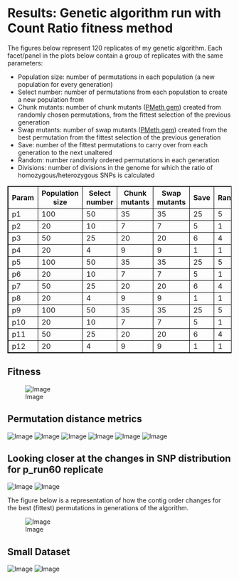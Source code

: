 Results: Genetic algorithm run with Count Ratio fitness method
========================================================

The figures below represent 120 replicates of my genetic algorithm.
Each facet/panel in the plots below contain a group of replicates with the same parameters:

- Population size: number of permutations in each population (a new population for every generation)
- Select number: number of permutations from each population to create a new population from
- Chunk mutants: number of chunk mutants ([PMeth gem](https://github.com/edwardchalstrey1/pmeth)) created from randomly chosen permutations, from the fittest selection of the previous generation
- Swap mutants: number of swap mutants ([PMeth gem](https://github.com/edwardchalstrey1/pmeth)) created from the best permutation from the fittest selection of the previous generation
- Save: number of the fittest permutations to carry over from each generation to the next unaltered
- Random: number randomly ordered permutations in each generation
- Divisions: number of divisions in the genome for which the ratio of homozygous/heterozygous SNPs is calculated

<style>
table,th,td
{
border:1px solid black;
}
</style>

<table>

  <tr><th>Param</th><th>Population size</th><th>Select number</th><th>Chunk mutants</th><th>Swap mutants</th><th>Save</th><th>Random</th><th>Divisions (1000s)</th></tr>
  
  <tr> <td>p1</td> <td>100</td> <td>50</td> <td>35</td> <td>35</td> <td>25</td> <td>5</td> <td>1</td> </tr>
  <tr> <td>p2</td> <td>20</td> <td>10</td> <td>7</td> <td>7</td> <td>5</td> <td>1</td> <td>1</td> </tr>
  <tr> <td>p3</td> <td>50</td> <td>25</td> <td>20</td> <td>20</td> <td>6</td> <td>4</td> <td>1</td> </tr>
  <tr> <td>p4</td> <td>20</td> <td>4</td> <td>9</td> <td>9</td> <td>1</td> <td>1</td> <td>1</td> </tr>
  
  <tr> <td>p5</td> <td>100</td> <td>50</td> <td>35</td> <td>35</td> <td>25</td> <td>5</td> <td>10</td> </tr>
  <tr> <td>p6</td> <td>20</td> <td>10</td> <td>7</td> <td>7</td> <td>5</td> <td>1</td> <td>10</td> </tr>
  <tr> <td>p7</td> <td>50</td> <td>25</td> <td>20</td> <td>20</td> <td>6</td> <td>4</td> <td>10</td> </tr>
  <tr> <td>p8</td> <td>20</td> <td>4</td> <td>9</td> <td>9</td> <td>1</td> <td>1</td> <td>10</td> </tr>
  
  <tr> <td>p9</td> <td>100</td> <td>50</td> <td>35</td> <td>35</td> <td>25</td> <td>5</td> <td>100</td> </tr>
  <tr> <td>p10</td> <td>20</td> <td>10</td> <td>7</td> <td>7</td> <td>5</td> <td>1</td> <td>100</td> </tr>
  <tr> <td>p11</td> <td>50</td> <td>25</td> <td>20</td> <td>20</td> <td>6</td> <td>4</td> <td>100</td> </tr>
  <tr> <td>p12</td> <td>20</td> <td>4</td> <td>9</td> <td>9</td> <td>1</td> <td>1</td> <td>100</td> </tr>
</table>

Fitness
----
![Image](https://github.com/edwardchalstrey1/fragmented_genome_with_snps/blob/master/arabidopsis_datasets/10K_dataset4/umbrella_plot_fits_total.png?raw=true)

Permutation distance metrics
-----

![Image](https://github.com/edwardchalstrey1/fragmented_genome_with_snps/blob/master/arabidopsis_datasets/10K_dataset4/umbrella_plot_%5B%22dev%22%5D.png?raw=true)
![Image](https://github.com/edwardchalstrey1/fragmented_genome_with_snps/blob/master/arabidopsis_datasets/10K_dataset4/umbrella_plot_%5B%22square%22%5D.png?raw=true)
![Image](https://github.com/edwardchalstrey1/fragmented_genome_with_snps/blob/master/arabidopsis_datasets/10K_dataset4/umbrella_plot_%5B%22ham%22%5D.png?raw=true)
![Image](https://github.com/edwardchalstrey1/fragmented_genome_with_snps/blob/master/arabidopsis_datasets/10K_dataset4/umbrella_plot_%5B%22r_dist%22%5D.png?raw=true)
![Image](https://github.com/edwardchalstrey1/fragmented_genome_with_snps/blob/master/arabidopsis_datasets/10K_dataset4/umbrella_plot_%5B%22lcs%22%5D.png?raw=true)
![Image](https://github.com/edwardchalstrey1/fragmented_genome_with_snps/blob/master/arabidopsis_datasets/10K_dataset4/umbrella_plot_%5B%22kt%22%5D.png?raw=true)

Looking closer at the changes in SNP distribution for p_run60 replicate
------

![Image](https://github.com/edwardchalstrey1/fragmented_genome_with_snps/blob/master/arabidopsis_datasets/10K_dataset4/p_run60/images_hyp.gif?raw=true)
![Image](https://github.com/edwardchalstrey1/fragmented_genome_with_snps/blob/master/arabidopsis_datasets/10K_dataset4/p_run60/images_hm.gif?raw=true)

The figure below is a representation of how the contig order changes for the best (fittest) permutations in generations of the algorithm.

![Image](https://github.com/edwardchalstrey1/fragmented_genome_with_snps/blob/master/arabidopsis_datasets/10K_dataset4/circos_p_run_60.png?raw=true)

Small Dataset
------------

![Image](https://github.com/edwardchalstrey1/fragmented_genome_with_snps/blob/master/arabidopsis_datasets/small_dataset2final/count_ratio/images_hyp.gif?raw=true)
![Image](https://github.com/edwardchalstrey1/fragmented_genome_with_snps/blob/master/arabidopsis_datasets/small_dataset2final/count_ratio/images_hm.gif?raw=true)